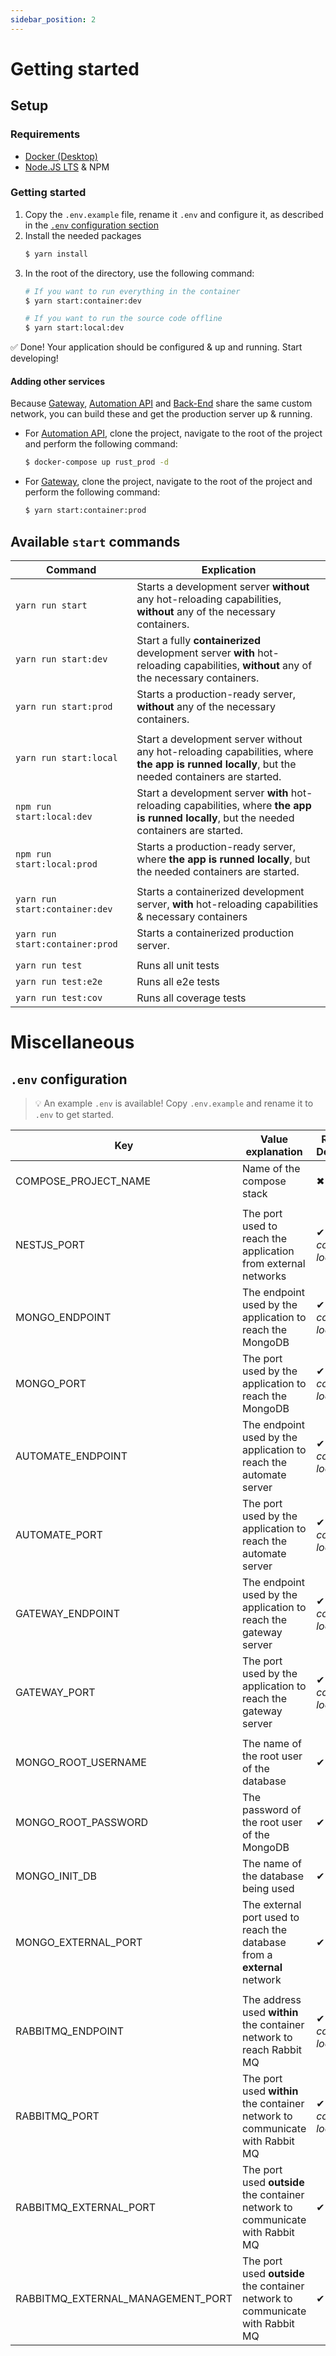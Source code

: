 ```yaml
---
sidebar_position: 2
---
```


# Getting started
## Setup
### Requirements
- [Docker (Desktop)](https://www.docker.com/get-started)
- [Node.JS LTS](https://nodejs.org/en/download/) & NPM
### Getting started
1. Copy the `.env.example` file, rename it `.env` and configure it, as described in the [`.env` configuration section](#env-configuration)
2. Install the needed packages
   ```bash
   $ yarn install
   ```
3. In the root of the directory, use the following command:
    ```bash
    # If you want to run everything in the container
    $ yarn start:container:dev

    # If you want to run the source code offline
    $ yarn start:local:dev
    ```
✅ Done! Your application should be configured & up and running. Start developing!

#### Adding other services
Because [Gateway](https://git.ti.howest.be/TI/2021-2022/s5/trending-topics/projects/hybrid-work1/gateway), [Automation API](https://git.ti.howest.be/TI/2021-2022/s5/trending-topics/projects/hybrid-work1/automateapi) and [Back-End](https://git.ti.howest.be/TI/2021-2022/s5/trending-topics/projects/hybrid-work1/back-end) share the same custom network, you can build these and get the production server up & running.

- For [Automation API](https://git.ti.howest.be/TI/2021-2022/s5/trending-topics/projects/hybrid-work1/automateapi), clone the project, navigate to the root of the project and perform the following command:
  ```bash
  $ docker-compose up rust_prod -d
  ```
- For [Gateway](https://git.ti.howest.be/TI/2021-2022/s5/trending-topics/projects/hybrid-work1/gateway), clone the project, navigate to the root of the project and perform the following command:
  ```bash
  $ yarn start:container:prod
  ```
## Available `start` commands
|Command|Explication|
|---|---|
|`yarn run start`|Starts a development server **without** any hot-reloading capabilities, **without** any of the necessary containers. |
|`yarn run start:dev`|Start a fully **containerized** development server **with** hot-reloading capabilities, **without** any of the necessary containers.|
|`yarn run start:prod`|Starts a production-ready server, **without** any of the necessary containers.|
|||
|`yarn run start:local`|Start a development server without any hot-reloading capabilities, where **the app is runned locally**, but the needed containers are started.|
|`npm run start:local:dev`|Start a development server **with** hot-reloading capabilities, where **the app is runned locally**, but the needed containers are started.|
|`npm run start:local:prod`|Starts a production-ready server, where **the app is runned locally**, but the needed containers are started.|
|||
|`yarn run start:container:dev`|Starts a containerized development server, **with** hot-reloading capabilities & necessary containers|
|`yarn run start:container:prod`|Starts a containerized production server.|
|||
|`yarn run test`|Runs all unit tests|
|`yarn run test:e2e`|Runs all e2e tests|
|`yarn run test:cov`|Runs all coverage tests|
  
# Miscellaneous
## `.env` configuration
> :bulb: An example `.env` is available! Copy `.env.example` and rename it to `.env` to get started.

|Key|Value explanation|Required for Development?|... Staging?|... Production?|Value example|
|---|---|---|---|---|---|
|COMPOSE_PROJECT_NAME|Name of the compose stack|✖|✖|✖|"MYT Back-end Server"|
|||||||
|NESTJS_PORT|The port used to reach the application from external networks|✔* *\*If the code's running locally*|✖|✖|3000|
|MONGO_ENDPOINT|The endpoint used by the application to reach the MongoDB|✔* *\*If the code's running locally*|✖|✖|localhost|
|MONGO_PORT|The port used by the application to reach the MongoDB|✔* *\*If the code's running locally*|✖|✖|27017|
|AUTOMATE_ENDPOINT|The endpoint used by the application to reach the automate server|✔* *\*If the code's running locally*|✖|✖|localhost|
|AUTOMATE_PORT|The port used by the application to reach the automate server|✔* *\*If the code's running locally*|✖|✖|3000|
|GATEWAY_ENDPOINT|The endpoint used by the application to reach the gateway server|✔* *\*If the code's running locally*|✖|✖|localhost|
|GATEWAY_PORT|The port used by the application to reach the gateway server|✔* *\*If the code's running locally*|✖|✖|3000|
|||||||
|MONGO_ROOT_USERNAME|The name of the root user of the database|✔|✔|✔|root|
|MONGO_ROOT_PASSWORD|The password of the root user of the MongoDB|✔|✔|✔|zXnpa&VDpoj6RU|
|MONGO_INIT_DB|The name of the database being used|✔|✔|✔|MYT|
|MONGO_EXTERNAL_PORT|The external port used to reach the database from a **external** network|✔|✔|✖|27017|
|||||||
|RABBITMQ_ENDPOINT|The address used **within** the container network to reach Rabbit MQ|✔* *\*If the code's running locally*|✖|✖|localhost|
|RABBITMQ_PORT|The port used **within** the container network to communicate with Rabbit MQ|✔* *\*If the code's running locally*|✖|✖|5672|
|RABBITMQ_EXTERNAL_PORT|The port used **outside** the container network to communicate with Rabbit MQ|✔|✔|✖|5672|
|RABBITMQ_EXTERNAL_MANAGEMENT_PORT|The port used **outside** the container network to communicate with Rabbit MQ|✔|✔|✖|15672|
